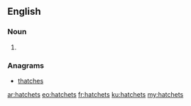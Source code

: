 ==English==

===Noun===
{{head|en|plural}}

# {{plural of|hatchet|lang=en}}

===Anagrams===
* [[thatches#English|thatches]]

[[ar:hatchets]]
[[eo:hatchets]]
[[fr:hatchets]]
[[ku:hatchets]]
[[my:hatchets]]